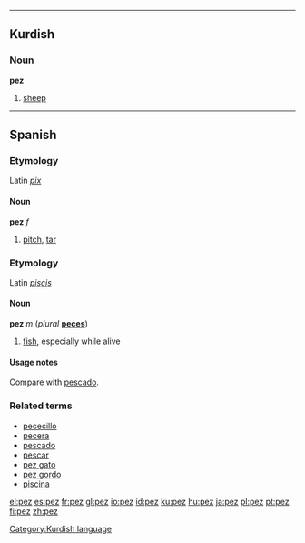 {{see|Pez}}

----

==Kurdish==
===Noun===
'''pez'''

#[[sheep]]

[[Category:Kurdish language]]

----

==Spanish==
===Etymology===
Latin ''[[pix#Latin|pix]]''

====Noun====
'''pez''' ''f''

#[[pitch]], [[tar]]

===Etymology===
Latin ''[[piscis]]''

====Noun====
'''pez''' ''m'' (''plural'' '''[[peces]]''')

#[[fish]], especially while alive

====Usage notes====
Compare with [[pescado]].

===Related terms===
*[[pececillo]]
*[[pecera]]
*[[pescado]]
*[[pescar]]
*[[pez gato]]
*[[pez gordo]]
*[[piscina]]

[[el:pez]]
[[es:pez]]
[[fr:pez]]
[[gl:pez]]
[[io:pez]]
[[id:pez]]
[[ku:pez]]
[[hu:pez]]
[[ja:pez]]
[[pl:pez]]
[[pt:pez]]
[[fi:pez]]
[[zh:pez]]